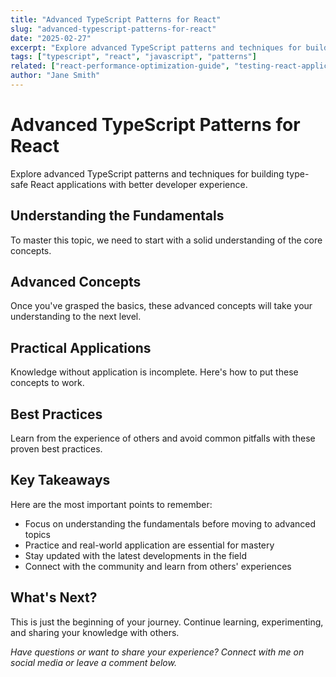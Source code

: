 ```yaml
---
title: "Advanced TypeScript Patterns for React"
slug: "advanced-typescript-patterns-for-react"
date: "2025-02-27"
excerpt: "Explore advanced TypeScript patterns and techniques for building type-safe React applications with better developer experience."
tags: ["typescript", "react", "javascript", "patterns"]
related: ["react-performance-optimization-guide", "testing-react-applications-with-jest-and-testing-library", "getting-started-with-nextjs-14-app-router"]
author: "Jane Smith"
---
```


# Advanced TypeScript Patterns for React

Explore advanced TypeScript patterns and techniques for building type-safe React applications with better developer experience.

## Understanding the Fundamentals

To master this topic, we need to start with a solid understanding of the core concepts.

## Advanced Concepts

Once you've grasped the basics, these advanced concepts will take your understanding to the next level.

## Practical Applications

Knowledge without application is incomplete. Here's how to put these concepts to work.

## Best Practices

Learn from the experience of others and avoid common pitfalls with these proven best practices.

## Key Takeaways

Here are the most important points to remember:

- Focus on understanding the fundamentals before moving to advanced topics
- Practice and real-world application are essential for mastery
- Stay updated with the latest developments in the field
- Connect with the community and learn from others' experiences

## What's Next?

This is just the beginning of your journey. Continue learning, experimenting, and sharing your knowledge with others.

*Have questions or want to share your experience? Connect with me on social media or leave a comment below.*

